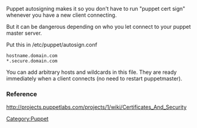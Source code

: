 Puppet autosigning makes it so you don't have to run "puppet cert sign" whenever you have a new client connecting.

But it can be dangerous depending on who you let connect to your puppet master server.

Put this in /etc/puppet/autosign.conf
 hostname.domain.com
 *.secure.domain.com

You can add arbitrary hosts and wildcards in this file. They are ready immediately when a client connects (no need to restart puppetmaster). 

=== Reference ===
http://projects.puppetlabs.com/projects/1/wiki/Certificates_And_Security

[[Category:Puppet]]